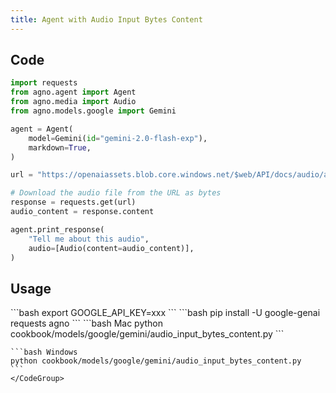 ```yaml
---
title: Agent with Audio Input Bytes Content
---
```


## Code

```python cookbook/models/google/gemini/audio_input_bytes_content.py
import requests
from agno.agent import Agent
from agno.media import Audio
from agno.models.google import Gemini

agent = Agent(
    model=Gemini(id="gemini-2.0-flash-exp"),
    markdown=True,
)

url = "https://openaiassets.blob.core.windows.net/$web/API/docs/audio/alloy.wav"

# Download the audio file from the URL as bytes
response = requests.get(url)
audio_content = response.content

agent.print_response(
    "Tell me about this audio",
    audio=[Audio(content=audio_content)],
)
```

## Usage

<Steps>
  <Snippet file="create-venv-step.mdx" />

  <Step title="Set your API key">
    ```bash
    export GOOGLE_API_KEY=xxx
    ```
  </Step>

  <Step title="Install libraries">
    ```bash
    pip install -U google-genai requests agno
    ```
  </Step>

  <Step title="Run Agent">
    <CodeGroup>
    ```bash Mac
    python cookbook/models/google/gemini/audio_input_bytes_content.py
    ```

    ```bash Windows
    python cookbook/models/google/gemini/audio_input_bytes_content.py
    ```
    </CodeGroup>
  </Step>
</Steps> 